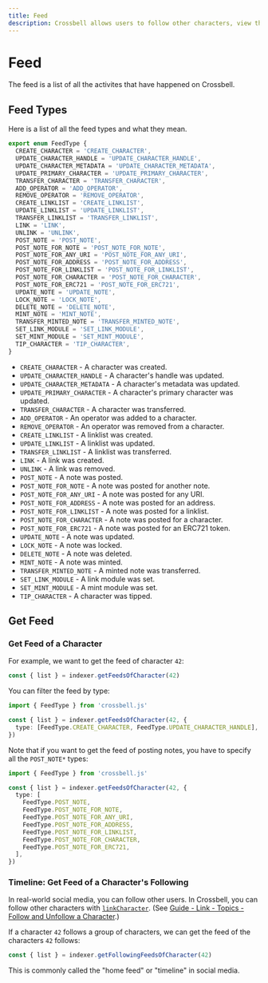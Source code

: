 ```yaml
---
title: Feed
description: Crossbell allows users to follow other characters, view the feed of the characters they follow, and filter the feed by type.
---
```


# Feed

The feed is a list of all the activites that have happened on Crossbell.

## Feed Types

Here is a list of all the feed types and what they mean.

```ts
export enum FeedType {
  CREATE_CHARACTER = 'CREATE_CHARACTER',
  UPDATE_CHARACTER_HANDLE = 'UPDATE_CHARACTER_HANDLE',
  UPDATE_CHARACTER_METADATA = 'UPDATE_CHARACTER_METADATA',
  UPDATE_PRIMARY_CHARACTER = 'UPDATE_PRIMARY_CHARACTER',
  TRANSFER_CHARACTER = 'TRANSFER_CHARACTER',
  ADD_OPERATOR = 'ADD_OPERATOR',
  REMOVE_OPERATOR = 'REMOVE_OPERATOR',
  CREATE_LINKLIST = 'CREATE_LINKLIST',
  UPDATE_LINKLIST = 'UPDATE_LINKLIST',
  TRANSFER_LINKLIST = 'TRANSFER_LINKLIST',
  LINK = 'LINK',
  UNLINK = 'UNLINK',
  POST_NOTE = 'POST_NOTE',
  POST_NOTE_FOR_NOTE = 'POST_NOTE_FOR_NOTE',
  POST_NOTE_FOR_ANY_URI = 'POST_NOTE_FOR_ANY_URI',
  POST_NOTE_FOR_ADDRESS = 'POST_NOTE_FOR_ADDRESS',
  POST_NOTE_FOR_LINKLIST = 'POST_NOTE_FOR_LINKLIST',
  POST_NOTE_FOR_CHARACTER = 'POST_NOTE_FOR_CHARACTER',
  POST_NOTE_FOR_ERC721 = 'POST_NOTE_FOR_ERC721',
  UPDATE_NOTE = 'UPDATE_NOTE',
  LOCK_NOTE = 'LOCK_NOTE',
  DELETE_NOTE = 'DELETE_NOTE',
  MINT_NOTE = 'MINT_NOTE',
  TRANSFER_MINTED_NOTE = 'TRANSFER_MINTED_NOTE',
  SET_LINK_MODULE = 'SET_LINK_MODULE',
  SET_MINT_MODULE = 'SET_MINT_MODULE',
  TIP_CHARACTER = 'TIP_CHARACTER',
}
```

- `CREATE_CHARACTER` - A character was created.
- `UPDATE_CHARACTER_HANDLE` - A character's handle was updated.
- `UPDATE_CHARACTER_METADATA` - A character's metadata was updated.
- `UPDATE_PRIMARY_CHARACTER` - A character's primary character was updated.
- `TRANSFER_CHARACTER` - A character was transferred.
- `ADD_OPERATOR` - An operator was added to a character.
- `REMOVE_OPERATOR` - An operator was removed from a character.
- `CREATE_LINKLIST` - A linklist was created.
- `UPDATE_LINKLIST` - A linklist was updated.
- `TRANSFER_LINKLIST` - A linklist was transferred.
- `LINK` - A link was created.
- `UNLINK` - A link was removed.
- `POST_NOTE` - A note was posted.
- `POST_NOTE_FOR_NOTE` - A note was posted for another note.
- `POST_NOTE_FOR_ANY_URI` - A note was posted for any URI.
- `POST_NOTE_FOR_ADDRESS` - A note was posted for an address.
- `POST_NOTE_FOR_LINKLIST` - A note was posted for a linklist.
- `POST_NOTE_FOR_CHARACTER` - A note was posted for a character.
- `POST_NOTE_FOR_ERC721` - A note was posted for an ERC721 token.
- `UPDATE_NOTE` - A note was updated.
- `LOCK_NOTE` - A note was locked.
- `DELETE_NOTE` - A note was deleted.
- `MINT_NOTE` - A note was minted.
- `TRANSFER_MINTED_NOTE` - A minted note was transferred.
- `SET_LINK_MODULE` - A link module was set.
- `SET_MINT_MODULE` - A mint module was set.
- `TIP_CHARACTER` - A character was tipped.

## Get Feed

### Get Feed of a Character

For example, we want to get the feed of character `42`:

```ts
const { list } = indexer.getFeedsOfCharacter(42)
```

You can filter the feed by type:

```ts
import { FeedType } from 'crossbell.js'

const { list } = indexer.getFeedsOfCharacter(42, {
  type: [FeedType.CREATE_CHARACTER, FeedType.UPDATE_CHARACTER_HANDLE],
})
```

Note that if you want to get the feed of posting notes, you have to specify all the `POST_NOTE*` types:

```ts
import { FeedType } from 'crossbell.js'

const { list } = indexer.getFeedsOfCharacter(42, {
  type: [
    FeedType.POST_NOTE,
    FeedType.POST_NOTE_FOR_NOTE,
    FeedType.POST_NOTE_FOR_ANY_URI,
    FeedType.POST_NOTE_FOR_ADDRESS,
    FeedType.POST_NOTE_FOR_LINKLIST,
    FeedType.POST_NOTE_FOR_CHARACTER,
    FeedType.POST_NOTE_FOR_ERC721,
  ],
})
```

### Timeline: Get Feed of a Character's Following

In real-world social media, you can follow other users. In Crossbell, you can follow other characters with [`linkCharacter`](/sdk/js/contract/link/create-link#linkcharacter). (See [Guide - Link - Topics - Follow and Unfollow a Character](/sdk/js/guides/link#follow-and-unfollow-a-character).)

If a character `42` follows a group of characters, we can get the feed of the characters `42` follows:

```ts
const { list } = indexer.getFollowingFeedsOfCharacter(42)
```

This is commonly called the "home feed" or "timeline" in social media.
